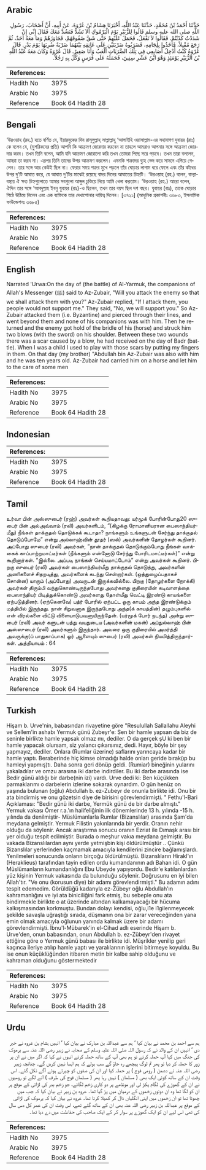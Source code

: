 ## Arabic


<div dir="rtl" lang="ar" style={{fontSize:'larger',backgroundColor:'#f8f9fa',padding:20}}>
حَدَّثَنَا أَحْمَدُ بْنُ مُحَمَّدٍ، حَدَّثَنَا عَبْدُ اللَّهِ، أَخْبَرَنَا هِشَامُ بْنُ عُرْوَةَ، عَنْ أَبِيهِ، أَنَّ أَصْحَابَ، رَسُولِ اللَّهِ صلى الله عليه وسلم قَالُوا لِلزُّبَيْرِ يَوْمَ الْيَرْمُوكِ أَلاَ تَشُدُّ فَنَشُدَّ مَعَكَ فَقَالَ إِنِّي إِنْ شَدَدْتُ كَذَبْتُمْ‏.‏ فَقَالُوا لاَ نَفْعَلُ، فَحَمَلَ عَلَيْهِمْ حَتَّى شَقَّ صُفُوفَهُمْ، فَجَاوَزَهُمْ وَمَا مَعَهُ أَحَدٌ، ثُمَّ رَجَعَ مُقْبِلاً، فَأَخَذُوا بِلِجَامِهِ، فَضَرَبُوهُ ضَرْبَتَيْنِ عَلَى عَاتِقِهِ بَيْنَهُمَا ضَرْبَةٌ ضُرِبَهَا يَوْمَ بَدْرٍ‏.‏ قَالَ عُرْوَةُ كُنْتُ أُدْخِلُ أَصَابِعِي فِي تِلْكَ الضَّرَبَاتِ أَلْعَبُ وَأَنَا صَغِيرٌ‏.‏ قَالَ عُرْوَةُ وَكَانَ مَعَهُ عَبْدُ اللَّهِ بْنُ الزُّبَيْرِ يَوْمَئِذٍ وَهْوَ ابْنُ عَشْرِ سِنِينَ، فَحَمَلَهُ عَلَى فَرَسٍ وَكَّلَ بِهِ رَجُلاً‏.‏
</div>
<div style={{backgroundColor:'#f8f9fa',padding:20, marginBottom: 10}}><table> <thead> <tr> <th>References:</th> <th></th> </tr> </thead> <tbody><tr><td>Hadith No</td><td>3975</td></tr><tr><td>Arabic No</td><td>3975</td></tr><tr><td>Reference</td><td>Book 64 Hadith 28</td></tr></tbody></table></div>

## Bengali


<div dir="ltr" lang="bn" style={{fontSize:'larger',backgroundColor:'#f8f9fa',padding:20}}>
‘উরওয়াহ (রহ.) হতে বর্ণিত যে, ইয়ারমুকের দিন রাসূলুল্লাহ্ সাল্লাল্লাহু ‘আলাইহি ওয়াসাল্লাম-এর সহাবাগণ যুবায়র (রাঃ) কে বলেন যে, (মুশরিকদের প্রতি) আপনি কি আক্রমণ জোরদার করবেন না তাহলে আমরাও আপনার সঙ্গে আক্রমণ জোরদার করব। তখন তিনি বলেন, আমি যদি আক্রমণ জোরালো করি তখন তোমরা পিছে সরে পড়বে। তখন তারা বললেন, আমরা তা করব না। এরপর তিনি তাদের উপর আক্রমণ করলেন। এমনকি শত্রুদের ব্যুহ ভেদ করে সামনে এগিয়ে গেলেন। তার সঙ্গে আর কেউই ছিল না। ফেরার সময় শত্রুর মুখে পড়লে তাঁর ঘোড়ার লাগাম ধরে ফেলে এবং তাঁর কাঁধের উপর দু’টি আঘাত করে, যে আঘাত দু’টির মাঝেই রয়েছে বাদর দিনের আঘাতের চিহ্নটি। ‘উরওয়াহ (রহ.) বলেন, বাল্যাবস্থায় ঐ ক্ষত চিহ্নগুলোতে আমার সবগুলো আঙ্গুল ঢুকিয়ে দিয়ে আমি খেলা করতাম। ‘উরওয়াহ (রহ.) আরো বলেন, ঐদিন তার সঙ্গে ‘আবদুল্লাহ ইবনু যুবায়র (রাঃ)-ও ছিলেন, তখন তার বয়স ছিল দশ বছর। যুবায়র (রাঃ), তাকে ঘোড়ার পিঠে উঠিয়ে নিলেন এবং এক ব্যক্তিকে তার দেখাশোনার দায়িত্ব দিলেন। [৩৭২১] (আধুনিক প্রকাশনীঃ ৩৬৮৩, ইসলামিক ফাউন্ডেশনঃ ৩৬৮৫)
</div>
<div style={{backgroundColor:'#f8f9fa',padding:20, marginBottom: 10}}><table> <thead> <tr> <th>References:</th> <th></th> </tr> </thead> <tbody><tr><td>Hadith No</td><td>3975</td></tr><tr><td>Arabic No</td><td>3975</td></tr><tr><td>Reference</td><td>Book 64 Hadith 28</td></tr></tbody></table></div>

## English


<div dir="ltr" lang="en" style={{fontSize:'larger',backgroundColor:'#f8f9fa',padding:20}}>
Narrated 'Urwa:On the day of (the battle) of Al-Yarmuk, the companions of Allah's Messenger (ﷺ) said to Az-Zubair, "Will you attack the enemy so that we shall attack them with you?" Az-Zubair replied, "If I attack them, you people would not support me." They said, "No, we will support you." So Az-Zubair attacked them (i.e. Byzantine) and pierced through their lines, and went beyond them and none of his companions was with him. Then he returned and the enemy got hold of the bridle of his (horse) and struck him two blows (with the sword) on his shoulder. Between these two wounds there was a scar caused by a blow, he had received on the day of Badr (battle). When I was a child I used to play with those scars by putting my fingers in them. On that day (my brother) "Abdullah bin Az-Zubair was also with him and he was ten years old. Az-Zubair had carried him on a horse and let him to the care of some men
</div>
<div style={{backgroundColor:'#f8f9fa',padding:20, marginBottom: 10}}><table> <thead> <tr> <th>References:</th> <th></th> </tr> </thead> <tbody><tr><td>Hadith No</td><td>3975</td></tr><tr><td>Arabic No</td><td>3975</td></tr><tr><td>Reference</td><td>Book 64 Hadith 28</td></tr></tbody></table></div>

## Indonesian


<div dir="ltr" lang="id" style={{fontSize:'larger',backgroundColor:'#f8f9fa',padding:20}}>

</div>
<div style={{backgroundColor:'#f8f9fa',padding:20, marginBottom: 10}}><table> <thead> <tr> <th>References:</th> <th></th> </tr> </thead> <tbody><tr><td>Hadith No</td><td>3975</td></tr><tr><td>Arabic No</td><td>3975</td></tr><tr><td>Reference</td><td>Book 64 Hadith 28</td></tr></tbody></table></div>

## Tamil


<div dir="ltr" lang="ta" style={{fontSize:'larger',backgroundColor:'#f8f9fa',padding:20}}>
உர்வா பின் அஸ்ஸுபைர் (ரஹ்) அவர்கள் கூறியதாவது: யர்மூக் போரின்போது20 ஸுபைர் பின் அல்அவ்வாம் (ரலி) அவர்களிடம், “(கிழக்கு ரோமானியரான பைஸாந்தியர்மீது) நீங்கள் தாக்குதல் தொடுக்கக் கூடாதா? நாங்களும் உங்களுடன் சேர்ந்து தாக்குதல் தொடுப்போமே” என்று அல்லாஹ்வின் தூதர் (ஸல்) அவர்களின் தோழர்கள் கூறினர். அப்போது ஸுபைர் (ரலி) அவர்கள், “நான் தாக்குதல் தொடுக்கும்போது நீங்கள் வாக்கைக் காப்பாற்றமாட்டீர்கள் (நீங்களும் என்னோடு சேர்ந்து போரிடமாட்டீர்கள்)” என்று கூறினார்கள். “இல்லை. அப்படி நாங்கள் செய்யமாட்டோம்” என்று அவர்கள் கூறினர். பிறகு ஸுபைர் (ரலி) அவர்கள் பைஸாந்தியர்மீது தாக்குதல் தொடுத்து, அவர்களின் அணிகளைச் சிதறடித்து, அவர்களைக் கடந்து சென்றார்கள். (ஒத்துழைப்பதாகச் சொன்ன) யாரும் (அப்போது) அவருடன் இருக்கவில்லை. பிறகு (தோழர்களை நோக்கி) அவர்கள் திரும்பி வந்துகொண்டிருந்தபோது அவர்களது குதிரையின் கடிவாளத்தை பைஸாந்தியர் பிடித்துக்கொண்டு அவர்களது தோள்மீது வெட்டி இரண்டு காயங்களை ஏற்படுத்தினர். (ஏற்கெனவே) பத்ர் போரில் ஏற்பட்ட ஒரு காயம் அந்த இரண்டுக்கும் மத்தியில் இருந்தது. நான் சிறுவனாக இருந்தபோது அந்த(க் காயத்தின்) தழும்புகளில் என் விரல்களை விட்டு விளையாடுபவனாயிருந்தேன். (யர்மூக் போர் நடந்த) அன்று ஸுபைர் (ரலி) அவர் களுடன் பத்து வயதுடைய (அவர்களின் மகன்) அப்துல்லாஹ் பின் அஸ்ஸுபைர் (ரலி) அவர்களும் இருந்தார். அவரை ஒரு குதிரையில் அமர்த்தி அவருக்கு(ப் பாதுகாப்பாக) ஓர் ஆளையும் ஸுபைர் (ரலி) அவர்கள் நியமித்திருந்தார்கள். அத்தியாயம் : 64
</div>
<div style={{backgroundColor:'#f8f9fa',padding:20, marginBottom: 10}}><table> <thead> <tr> <th>References:</th> <th></th> </tr> </thead> <tbody><tr><td>Hadith No</td><td>3975</td></tr><tr><td>Arabic No</td><td>3975</td></tr><tr><td>Reference</td><td>Book 64 Hadith 28</td></tr></tbody></table></div>

## Turkish


<div dir="ltr" lang="tr" style={{fontSize:'larger',backgroundColor:'#f8f9fa',padding:20}}>
Hişam b. Urve'nin, babasından rivayetine göre "Resulullah Sallallahu Aleyhi ve Sellem'in ashabı Yermuk günü Zubeyr'e: Sen bir hamle yapsan da biz de seninle birlikte hamle yapsak olmaz mı, dediler. O da gerçek şU ki ben bir hamle yapacak olursam, siz yalancı çıkarsınız, dedi. Hayır, böyle bir şey yapmayız, dediler. Onlara (Rumlar üzerine) saflarını yarıncaya kadar bir hamle yaptı. Beraberinde hiç kimse olmadığı halde onları geride bırak(ıp bu hamleyi yapmış)tı. Daha sonra geri dönüp geldi. (Rumiar) bineğinin yularını yakaladılar ve omzu arasına iki darbe indirdiler. Bu iki darbe arasında ise Bedir günü aldığı bir darbe(nin izi) vardı. Urve dedi ki: Ben küçükken parmaklarımı o darbelerin izlerine sokarak oynardım. O gün henüz on yaşında bulunan (oğlu) Abdullah b. ez-Zubeyr de onunla birlikte idi. Onu bir ata bindirmiş ve onu gözetsin diye de birisini görevlendirmişti. " Fethu'l-Bari Açıklaması: "Bedir günü iki darbe, Yermük günü de bir darbe almıştı." Yermuk vakası Ömer r.a.'ın halifeliğinin ilk dönemlerinde 13 h. yılında -15 h. yılında da denilmiştir- Müslümanlarla Rumlar (Bizanslılar) arasında Şam'da meydana gelmiştir. Yermuk Filistin yakınlarında bir yerdir. Oranın nehir olduğu da söylenir. Ancak araştırma sonucu oranın Ezriat ile Dımaşk arası bir yer olduğu tespit edilmiştir. Burada o meşhur vakıa meydana gelmiştir. Bu vakada Bizanslılardan aynı yerde yetmişbin kişi öldürülmüştür .. Çünkü Bizanslılar yerlerinden kaçmamak amacıyla kendilerini zincire bağlamışlardı. Yenilmeleri sonucunda onların birçoğu öldürülmüştü. Bizanslıların Hirakl'ın (Heraklieus) tarafından tayin edilen ordu kumandanının adı Bahan idi. O gün Müslümanların kumandanlığını Ebu Ubeyde yapıyordu. Bedir'e katılanlardan yüz kişinin Yermuk vakasında da bulunduğu söylenir. Doğrusunu en iyi bilen Allah'tır. "Ve onu (korusun diye) bir adamı görevlendirmişti." Bu adamın adını tespit edemedim. Görüldüğü kadarıyla ez-Zübeyr oğlu Abdullah'ın kahramanlığını ve iyi ata biniciliğini fark etmiş, bu sebeple onu ata bindirmekle birlikte o at üzerinde altından kalkamayacağı bir hücuma kalkışmasından korkmuştu. Bundan dolayı kendisi, oğlu,i1e i1gilenmeyecek şekilde savaşla uğraştığı sırada, düşmanın ona bir zarar vereceğinden yana emin olmak amacıyla oğlunun yanında kalmak üzere bir adamı görevlendirmişti. İbnu'l-Mübarek'in el-Cihad adlı eserinde Hişam b. Urve'den, onun babasından, onun Abdullah b. ez-Zübeyr'den rivayet ettiğine göre o Yermuk günü babası ile birlikte idi. Müşrikler yenilip geri kaçınca ileriye atılıp hamle yaptı ve yaralılarının işlerini bitirmeye koyuldu. Bu ise onun küçüklüğünden itibaren metin bir kalbe sahip olduğunu ve kahraman olduğunu göstermektedir
</div>
<div style={{backgroundColor:'#f8f9fa',padding:20, marginBottom: 10}}><table> <thead> <tr> <th>References:</th> <th></th> </tr> </thead> <tbody><tr><td>Hadith No</td><td>3975</td></tr><tr><td>Arabic No</td><td>3975</td></tr><tr><td>Reference</td><td>Book 64 Hadith 28</td></tr></tbody></table></div>

## Urdu


<div dir="rtl" lang="ur" style={{fontSize:'larger',backgroundColor:'#f8f9fa',padding:20}}>
ہم سے احمد بن محمد نے بیان کیا ‘ ہم سے عبداللہ بن مبارک نے بیان کیا ‘ انہیں ہشام بن عروہ نے خبر دی ‘ انہیں ان کے والد نے کہ رسول اللہ صلی اللہ علیہ وسلم کے صحابہ نے زبیر رضی اللہ عنہ سے یرموک کی جنگ میں کہا آپ حملہ کرتے تو ہم بھی آپ کے ساتھ حملہ کرتے انہوں نے کہا کہ اگر میں نے ان پر زور کا حملہ کر دیا تو پھر تم لوگ پیچھے رہ جاؤ گے سب بولے کہ ہم ایسا نہیں کریں گے۔ چنانچہ زبیر رضی اللہ عنہ نے دشمن ( رومی فوج ) پر حملہ کیا اور ان کی صفوں کو چیرتے ہوئے آگے نکل گئے۔ اس وقت ان کے ساتھ کوئی ایک بھی ( مسلمان ) نہیں رہا پھر ( مسلمان فوج کی طرف ) آنے لگے تو رومیوں نے ان کے گھوڑے کی لگام پکڑ لی اور مونڈھے پر دو کاری زخم لگائے، جو زخم بدر کی لڑائی کے موقع پر ان کو لگا تھا وہ ان دونوں زخموں کے درمیان میں پڑ گیا تھا۔ عروہ بن زبیر نے بیان کیا کہ جب میں چھوٹا تھا تو ان زخموں میں اپنی انگلیاں ڈال کر کھیلا کرتا تھا۔ عروہ نے بیان کیا کہ یرموک کی لڑائی کے موقع پر عبداللہ بن زبیر رضی اللہ عنہ بھی ان کے ساتھ گئے تھے، اس وقت ان کی عمر کل دس سال کی تھی اس لیے ان کو ایک گھوڑے پر سوار کر کے ایک صاحب کی حفاظت میں دے دیا تھا۔
</div>
<div style={{backgroundColor:'#f8f9fa',padding:20, marginBottom: 10}}><table> <thead> <tr> <th>References:</th> <th></th> </tr> </thead> <tbody><tr><td>Hadith No</td><td>3975</td></tr><tr><td>Arabic No</td><td>3975</td></tr><tr><td>Reference</td><td>Book 64 Hadith 28</td></tr></tbody></table></div>